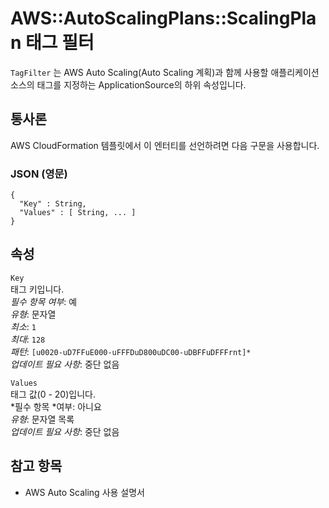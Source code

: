 # AWS::AutoScalingPlans::ScalingPlan 태그 필터

`TagFilter` 는 AWS Auto Scaling(Auto Scaling 계획)과 함께 사용할 애플리케이션 소스의 태그를 지정하는 ApplicationSource의 하위 속성입니다.

## 통사론

AWS CloudFormation 템플릿에서 이 엔터티를 선언하려면 다음 구문을 사용합니다.

### JSON (영문)

```
{
  "Key" : String,
  "Values" : [ String, ... ]
}
```

## 속성

`Key`  
태그 키입니다.  
_필수 항목 여부_: 예  
_유형_: 문자열  
_최소_: `1`  
_최대_: `128`  
_패턴_: `[u0020-uD7FFuE000-uFFFDuD800uDC00-uDBFFuDFFFrnt]*`  
_업데이트 필요 사항_: 중단 없음

`Values`  
태그 값(0 - 20)입니다.  
*필수 항목 *여부: 아니요  
_유형_: 문자열 목록  
_업데이트 필요 사항_: 중단 없음

## 참고 항목

- AWS Auto Scaling 사용 설명서

